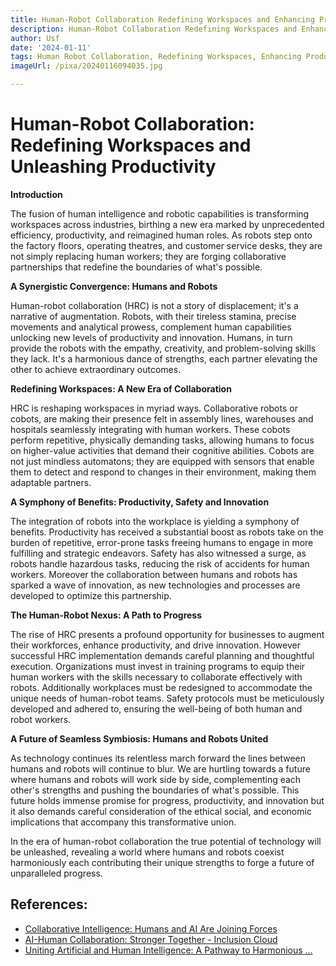 ```yaml
---
title: Human-Robot Collaboration Redefining Workspaces and Enhancing Productivity
description: Human-Robot Collaboration Redefining Workspaces and Enhancing Productivity
author: Usf
date: '2024-01-11'
tags: Human Robot Collaboration, Redefining Workspaces, Enhancing Productivity
imageUrl: /pixa/20240116094035.jpg

---
```

# Human-Robot Collaboration: Redefining Workspaces and Unleashing Productivity

**Introduction**

The fusion of human intelligence and robotic capabilities is  transforming workspaces across industries, birthing a  new era marked by unprecedented efficiency, productivity, and  reimagined human roles. As robots  step onto  the factory floors, operating theatres, and customer service desks, they are not  simply replacing human workers; they  are forging collaborative partnerships that redefine  the boundaries of what's possible.

**A Synergistic  Convergence: Humans and Robots**

Human-robot collaboration (HRC) is not  a story of displacement;  it's a narrative of augmentation. Robots, with their tireless  stamina, precise movements and analytical prowess, complement human  capabilities unlocking new  levels  of productivity  and  innovation. Humans, in turn provide the robots with  the empathy, creativity, and problem-solving skills they lack.  It's a harmonious  dance of strengths, each partner elevating the other to achieve extraordinary outcomes.

**Redefining Workspaces: A New Era of Collaboration**

HRC is reshaping  workspaces in myriad ways. Collaborative robots or cobots, are making their presence felt in assembly lines, warehouses and hospitals seamlessly  integrating with human  workers. These cobots perform repetitive, physically demanding tasks, allowing humans to  focus on higher-value activities that demand their cognitive abilities. Cobots are not just mindless automatons; they are equipped with sensors that enable them to detect and respond to changes  in their environment, making them adaptable partners.

**A Symphony of Benefits: Productivity, Safety and Innovation**

The integration of robots into the workplace  is yielding a symphony of  benefits. Productivity has  received a substantial boost as robots take  on the burden of repetitive, error-prone  tasks freeing  humans to engage in more fulfilling and strategic endeavors. Safety has also witnessed  a surge, as robots handle hazardous tasks, reducing the risk of  accidents for  human workers. Moreover the collaboration between  humans and robots has sparked a wave of innovation, as new technologies and processes are developed to optimize this partnership.

**The Human-Robot Nexus: A Path to Progress**

The rise of HRC presents a profound opportunity for businesses to augment their workforces, enhance productivity, and drive innovation. However successful HRC implementation demands careful planning and thoughtful execution. Organizations must invest in training programs to equip their human workers with the skills necessary  to collaborate effectively with robots. Additionally workplaces must be redesigned to accommodate the unique needs of human-robot teams. Safety protocols must be meticulously  developed and adhered  to, ensuring the well-being of both  human and robot workers.

**A Future of Seamless Symbiosis: Humans and Robots United**

As technology continues its relentless march forward the lines between humans and robots  will continue to blur. We are hurtling towards  a future where humans and robots will work side by side,  complementing each other's strengths and pushing the boundaries of what's  possible.  This future holds immense promise for  progress, productivity, and innovation but it also demands careful  consideration of the  ethical social, and economic implications that accompany this transformative union.

In the era of human-robot collaboration the  true potential of technology will  be unleashed, revealing a world where humans and robots coexist harmoniously each contributing their unique strengths to forge a future of unparalleled progress.

## References:
- [Collaborative Intelligence: Humans and AI Are Joining Forces](https://hbr.org/2018/07/collaborative-intelligence-humans-and-ai-are-joining-forces)
- [AI-Human Collaboration: Stronger Together - Inclusion Cloud](https://inclusioncloud.com/insights/blog/ai-human-collaboration/)
- [Uniting Artificial and Human Intelligence: A Pathway to Harmonious ...](https://www.linkedin.com/pulse/uniting-artificial-human-intelligence-pathway-anas-abdulhamid)
